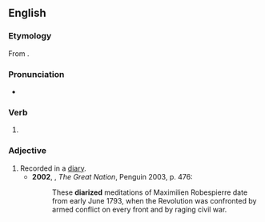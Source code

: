 ==English==

===Etymology===
From {{suffix|diarize|ed|lang=en}}.

===Pronunciation===
* {{a|UK}} {{IPA|/ˈdʌɪəɹʌɪzd/|lang=en}}

===Verb===
{{head|en|verb form}}

# {{en-past of|diarize}}

===Adjective===
{{en-adj}}

# Recorded in a [[diary]].
#* '''2002''', {{w|Colin Jones (historian)|Colin Jones}}, ''The Great Nation'', Penguin 2003, p. 476:
#*: These '''diarized''' meditations of Maximilien Robespierre date from early June 1793, when the Revolution was confronted by armed conflict on every front and by raging civil war.